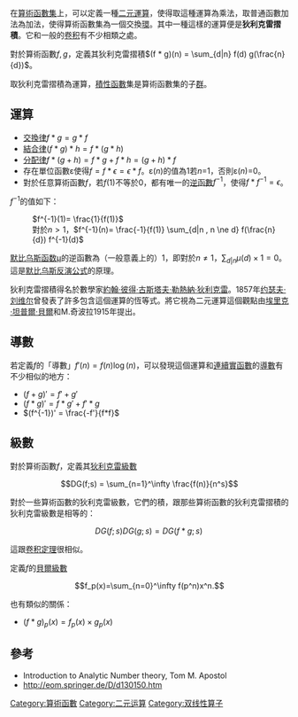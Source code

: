{{noteTA
|G1=Math
}}
在[[算術函數|算術函數集]]上，可以定義一種[[二元運算|二元運算]]，使得取這種運算為乘法，取普通函數加法為加法，使得算術函數集為一個交換[[環_(代数)|環]]。其中一種這樣的運算便是'''狄利克雷摺積'''。它和一般的[[卷积|卷积]]有不少相類之處。

對於算術函數<math>f,g</math>，定義其狄利克雷摺積<math>(f * g)(n) = \sum_{d|n} f(d) g(\frac{n}{d})</math>。

取狄利克雷摺積為運算，[[積性函數|積性函數]]集是算術函數集的子[[群|群]]。

==運算==
*[[交換律|交換律]]<math>f * g = g * f</math>
*[[結合律|結合律]]<math>(f * g) * h = f * (g * h)</math>
*[[分配律|分配律]]<math>f * (g + h) = f * g + f * h = (g + h) * f</math>
*存在單位函數ε使得<math>f = f * \epsilon=\epsilon * f</math>。ε(''n'')的值為1若''n''=1，否則ε(''n'')=0。
* 對於任意算術函數<math>f</math>，若<math>f(1)</math>不等於0，都有唯一的[[逆函數|逆函數]]<math>f^{-1}</math>，使得<math>f * f^{-1} = \epsilon</math>。

<math>f^{-1}</math>的值如下：
: <math>f^{-1}(1)= \frac{1}{f(1)}</math>
: 對於<math>n>1</math>，<math>f^{-1}(n)= \frac{-1}{f(1)} \sum_{d|n , n \ne d} f(\frac{n}{d}) f^{-1}(d)</math>

[[默比乌斯函数|默比乌斯函数]]μ的逆函數為（一般意義上的）1，即對於<math>n \ne 1</math>，<math>\sum_{d|n} \mu(d) \times 1 = 0</math>。這是[[默比乌斯反演公式|默比乌斯反演公式]]的原理。

狄利克雷摺積得名於數學家[[約翰·彼得·古斯塔夫·勒熱納·狄利克雷|約翰·彼得·古斯塔夫·勒熱納·狄利克雷]]。1857年[[约瑟夫·刘维尔|约瑟夫·刘维尔]]曾發表了許多包含這個運算的恆等式。將它視為二元運算這個觀點由[[埃里克·坦普爾·貝爾|埃里克·坦普爾·貝爾]]和M.奇波拉1915年提出。

==導數==
若定義<math>f</math>的「導數」<math>f'(n) = f(n) \log(n)</math>，可以發現這個運算和[[連續|連續]][[實數|實]][[函數|函數]]的[[導數|導數]]有不少相似的地方：

* <math>(f+g)' = f' + g'</math>
* <math>(f*g)' = f*g' + f'*g</math>
* <math>(f^{-1})' = \frac{-f'}{f*f}</math>

==級數==

對於算術函數<math>f</math>，定義其[[狄利克雷級數|狄利克雷級數]]

:<math>DG(f;s) = \sum_{n=1}^\infty \frac{f(n)}{n^s}</math>

對於一些算術函數的狄利克雷級數，它們的積，跟那些算術函數的狄利克雷摺積的狄利克雷級數是相等的：

:<math>DG(f;s) DG(g;s) = DG(f*g;s)\,</math>

這跟[[卷积定理|卷积定理]]很相似。

定義<math>f</math>的[[貝爾級數|貝爾級數]]
:<math>f_p(x)=\sum_{n=0}^\infty f(p^n)x^n.</math>

也有類似的關係：
* <math>{(f*g)_p}(x) = f_p(x) \times g_p(x)</math>

==參考==
* Introduction to Analytic Number theory, Tom M. Apostol
* http://eom.springer.de/D/d130150.htm {{Wayback|url=http://eom.springer.de/D/d130150.htm |date=20110113025508 }}
[[Category:算術函數|Category:算術函數]]
[[Category:二元运算|Category:二元运算]]
[[Category:双线性算子|Category:双线性算子]]